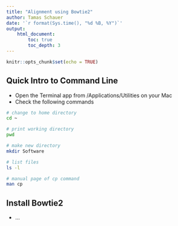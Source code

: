 ```yaml
---
title: "Alignment using Bowtie2"
author: Tamas Schauer
date: '`r format(Sys.time(), "%d %B, %Y")`'
output: 
    html_document:
        toc: true
        toc_depth: 3
---
```


```r
knitr::opts_chunk$set(echo = TRUE)
```


## Quick Intro to Command Line

* Open the Terminal app from /Applications/Utilities on your Mac
* Check the following commands

```sh
# change to home directory
cd ~

# print working directory
pwd

# make new directory
mkdir Software

# list files
ls -l

# manual page of cp command
man cp
```


## Install Bowtie2

* ...
